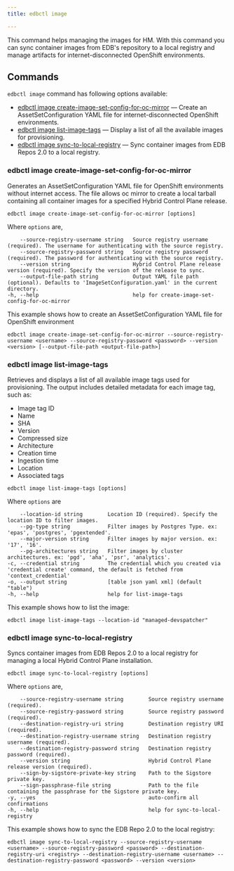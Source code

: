 ```yaml
---
title: edbctl image

---
```


This command helps managing the images for HM. With this command you can sync container images from EDB's repository to a local registry and manage artifacts for internet-disconnected OpenShift environments.

## Commands

`edbctl image` command has following options available:

-   [edbctl image create-image-set-config-for-oc-mirror](#edbctl-image-create-image-set-config-for-oc-mirror)	— Create an AssetSetConfiguration YAML file for internet-disconnected OpenShift environments.
-   [edbctl image list-image-tags](#edbctl-image-list-image-tags) — Display a list of all the available images for provisioning.
-   [edbctl image sync-to-local-registry](#edbctl-image-sync-to-local-registry) — Sync container images from EDB Repos 2.0 to a local registry.

### edbctl image create-image-set-config-for-oc-mirror

Generates an AssetSetConfiguration YAML file for OpenShift environments without internet access. The file allows oc mirror to create a local tarball containing all container images for a specified Hybrid Control Plane release.

```
edbctl image create-image-set-config-for-oc-mirror [options]
```

Where `options` are,

```
    --source-registry-username string   Source registry username (required). The username for authenticating with the source registry.
    --source-registry-password string   Source registry password (required). The password for authenticating with the source registry.
    --version string                    Hybrid Control Plane release version (required). Specify the version of the release to sync.
    --output-file-path string           Output YAML file path (optional). Defaults to 'ImageSetConfiguration.yaml' in the current directory.
-h, --help                              help for create-image-set-config-for-oc-mirror
```

This example shows how to create an AssetSetConfiguration YAML file for OpenShift environment

```
edbctl image create-image-set-config-for-oc-mirror --source-registry-username <username> --source-registry-password <password> --version <version> [--output-file-path <output-file-path>]
```

### edbctl image list-image-tags

Retrieves and displays a list of all available image tags used for provisioning. The output includes detailed metadata for each image tag, such as:

-   Image tag ID
-   Name
-   SHA
-   Version
-   Compressed size
-   Architecture
-   Creation time
-   Ingestion time
-   Location
-   Associated tags

```
edbctl image list-image-tags [options]
```

Where `options` are

```      
    --location-id string        Location ID (required). Specify the location ID to filter images.
    --pg-type string            Filter images by Postgres Type. ex: 'epas', 'postgres', 'pgextended'.
    --major-version string      Filter images by major version. ex: '17', '16'.
    --pg-architectures string   Filter images by cluster architectures. ex: 'pgd', 'aha', 'psr', 'analytics'.
-c, --credential string         The credential which you created via 'credential create' command, the default is fetched from 'context_credential'
-o, --output string             [table json yaml xml] (default "table")
-h, --help                      help for list-image-tags
```

This example shows how to list the image:

```
edbctl image list-image-tags --location-id "managed-devspatcher"
```

### edbctl image sync-to-local-registry

Syncs container images from EDB Repos 2.0 to a local registry for managing a local Hybrid Control Plane installation.

```
edbctl image sync-to-local-registry [options]
```

Where `options` are,

```
    --source-registry-username string        Source registry username (required).
    --source-registry-password string        Source registry password (required).
    --destination-registry-uri string        Destination registry URI (required).
    --destination-registry-username string   Destination registry username (required).
    --destination-registry-password string   Destination registry password (required).
    --version string                         Hybrid Control Plane release version (required).
    --sign-by-sigstore-private-key string    Path to the Sigstore private key.
    --sign-passphrase-file string            Path to the file containing the passphrase for the Sigstore private key.
-y, --yes                                    auto-confirm all confirmations
-h, --help                                   help for sync-to-local-registry
```

This example shows how to sync the EDB Repo 2.0 to the local registry:

```
edbctl image sync-to-local-registry --source-registry-username <username> --source-registry-password <password> --destination-registry-uri <registry> --destination-registry-username <username> --destination-registry-password <password> --version <version>
```
